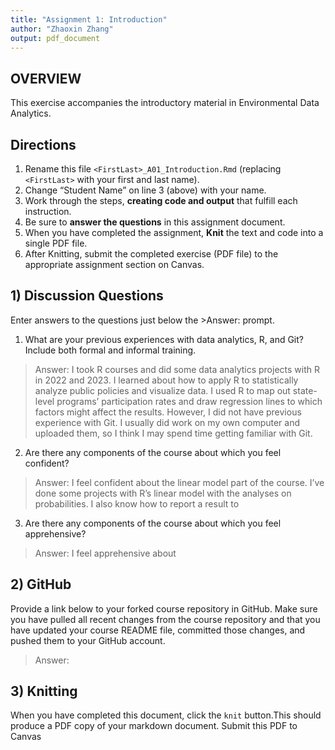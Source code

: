 ```yaml
---
title: "Assignment 1: Introduction"
author: "Zhaoxin Zhang"
output: pdf_document
---
```


## OVERVIEW

This exercise accompanies the introductory material in Environmental Data Analytics. 

## Directions
1.  Rename this file `<FirstLast>_A01_Introduction.Rmd` (replacing `<FirstLast>` with your first and last name).
2.  Change "Student Name" on line 3 (above) with your name.
3.  Work through the steps, **creating code and output** that fulfill each instruction.
4.  Be sure to **answer the questions** in this assignment document.
5.  When you have completed the assignment, **Knit** the text and code into a single PDF file.
6.  After Knitting, submit the completed exercise (PDF file) to the appropriate assignment section on Canvas.


## 1) Discussion Questions
Enter answers to the questions just below the >Answer: prompt.

1. What are your previous experiences with data analytics, R, and Git? Include both formal and informal training.

> Answer: I took R courses and did some data analytics projects with R in 2022 and 2023. I learned about how to apply R to statistically analyze public policies and visualize data. I used R to map out state-level programs’ participation rates and draw regression lines to which factors might affect the results. However, I did not have previous experience with Git. I usually did work on my own computer and uploaded them, so I think I may spend time getting familiar with Git.

2. Are there any components of the course about which you feel confident?

> Answer: I feel confident about the linear model part of the course. I've done some projects with R's linear model with the analyses on probabilities. I also know how to report a result to 

3. Are there any components of the course about which you feel apprehensive?

> Answer: I feel apprehensive about


## 2) GitHub

Provide a link below to your forked course repository in GitHub. Make sure you have pulled all recent changes from the course repository and that you have updated your course README file, committed those changes, and pushed them to your GitHub account. 

> Answer: 

## 3) Knitting
When you have completed this document, click the `knit` button.This should produce a PDF copy of your markdown document. Submit this PDF to Canvas 
